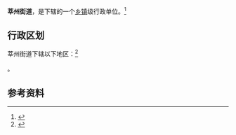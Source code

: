 {{中国乡级行政区
|景观照片文件名 = 
|景观照片描述 = 
|汉语拼音 = Shēnzhōu Jiēdào
|其他语言 = 
|其他语言名称 = 
|旧称 = 
|地名出处 = 
|位置图文件名 = 
|位置图描述 = 
|自定义图片= 
|建置时间 = 
|政府驻地 = 
|毗邻 = 
|总面积 = 
|总人口 = 
|总人口年份 = 
|户籍人口 = 
|户籍人口年份 = 
|常住人口 = 
|常住人口年份 = 
|人口密度 = 
|GDP = 
|GDP年份 = 
|邮政编码 = 
|电话区号 = 635
|官方网站 = 
|网站名称 = 
|37/15/22/003/000}}

'''莘州街道'''，是{{PRC admin/fullname|37/15/22/003/000|3}}下辖的一个[[乡镇|乡镇]]级行政单位。<ref>{{PRC admin/ref sgc|{{PRC admin/parent|37/15/22/003/000}}}}</ref>

== 行政区划 ==

莘州街道下辖以下地区：<ref>{{PRC admin/ref sgc|37/15/22/003/000}}</ref>

{{PRC admin/children|37/15/22/003/000}}。

== 参考资料 ==

{{reflist}}

{{行政区划小作品}}
{{PRC admin/navcat|37/15/22/003/000}}
